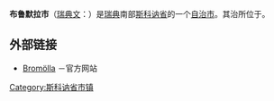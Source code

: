 {{Infobox Kommun|
fullname=Bromölla kommun|
coatofarms=[[Image:Bromölla_vapen.svg|100px]]|
county=[[斯科讷省|斯科讷省]]|
province=[[Scania|Scania]]|
capital={{link-en|布鲁默拉|Bromölla}}|
map=[[Image:Bromölla_Municipality_in_Scania_County.png|200px]]|
arearank=第256名|
area=186.24|
arealand=163.38|
populationrank=第185名|
population=12,145|
densityrank=第71名|
populationdensity=74.3|
website=http://www.bromolla.se/|
footnotes=Area and population as of 2006年12月31日}}

'''布鲁默拉市'''（[[瑞典文|瑞典文]]：{{lang|sv|''Bromölla kommun''}}）是[[瑞典|瑞典]]南部[[斯科讷省|斯科讷省]]的一个[[瑞典自治市|自治市]]。其治所位于{{link-en|布鲁默拉|Bromölla}}。

==外部链接==
*[http://www.bromolla.se/ Bromölla] {{Wayback|url=http://www.bromolla.se/ |date=20070507094038 }}－官方网站

{{Skåne County}}
{{Localities in Bromölla Municipality}}

{{coord|56|03|N|14|28|E|region:SE_type:adm2nd|display=title}}

[[Category:斯科讷省市镇|Category:斯科讷省市镇]]